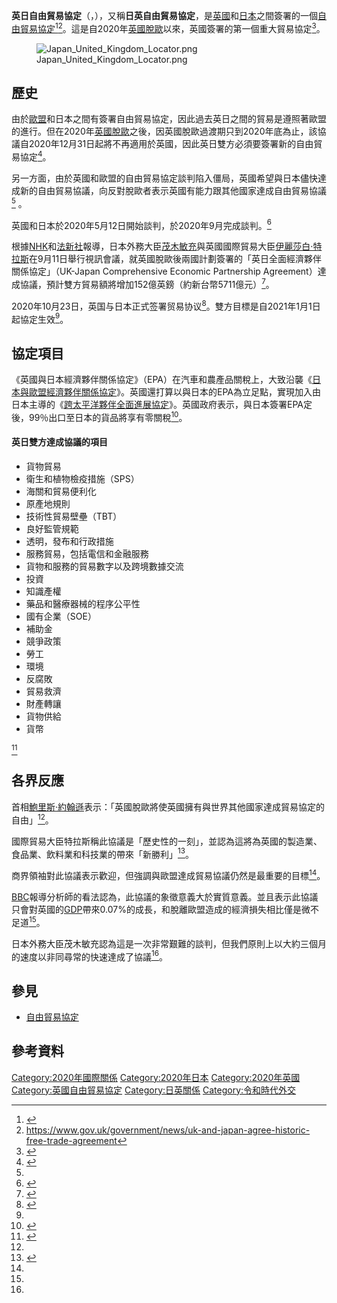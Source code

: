 '''英日自由貿易協定'''（{{Lang-en|UK–Japan free trade agreement}}，{{Lang-ja|日英自由貿易協定}}），又稱'''日英自由貿易協定'''，是[[英国|英國]]和[[日本|日本]]之間簽署的一個[[自由貿易協定|自由貿易協定]]<ref>{{Cite web|title=The Shape of a Japan-UK Free Trade Agreement|url=https://thediplomat.com/2020/04/the-shape-of-a-japan-uk-free-trade-agreement/|date=April 2, 2020|last=Tsuruoka|first=Michito|url-status=live|archive-url=|archive-date=|access-date=|website=The Diplomat}}</ref><ref>https://www.gov.uk/government/news/uk-and-japan-agree-historic-free-trade-agreement</ref>。這是自2020年[[英國脫歐|英國脫歐]]以來，英國簽署的第一個重大貿易協定<ref>{{Cite web|title=Britain clinches first major trade deal since leaving the EU|url=https://www.cnn.com/2020/09/11/business/uk-japan-trade-deal/index.html|accessdate=2020-09-12|author=|date=|last=Ziady|first=Hanna|format=|work=CNN|publisher=|language=EN}}</ref>。

[[File:Japan_United_Kingdom_Locator.png|right]]

==歷史==
由於[[歐盟|歐盟]]和日本之間有簽署自由貿易協定，因此過去英日之間的貿易是遵照著歐盟的{{en-link|歐盟自由貿易協定|European Union free trade agreements}}進行。但在2020年[[英國脫歐|英國脫歐]]之後，因英國脫歐過渡期只到2020年底為止，該協議自2020年12月31日起將不再適用於英國，因此英日雙方必須要簽署新的自由貿易協定<ref name=":0">{{Cite web|title=英與歐盟陷僵局 對日簽貿協|url=https://udn.com/news/story/6809/4853877|accessdate=2020-09-12|author=|date=2020-09-11|last=|format=|work=聯合報|publisher=|language=zh-TW}}</ref>。

另一方面，由於英國和歐盟的自由貿易協定談判陷入僵局，英國希望與日本儘快達成新的自由貿易協議，向反對脫歐者表示英國有能力跟其他國家達成自由貿易協議<ref name=":0" /> 。

英國和日本於2020年5月12日開始談判，於2020年9月完成談判。<ref>{{Cite web|title=Liz Truss kick-starts trade negotiations with Japan  |url=https://www.gov.uk/government/news/liz-truss-kick-starts-trade-negotiations-with-japan|date=May 12, 2020|last=|first=|url-status=live|archive-url=|archive-date=|access-date=|website=Gov.UK}}</ref>

根據[[日本廣播協會|NHK]]和[[法新社|法新社]]報導，日本外務大臣[[茂木敏充|茂木敏充]]與英國國際貿易大臣[[伊丽莎白·特拉斯|伊麗莎白·特拉斯]]在9月11日舉行視訊會議，就英國脫歐後兩國計劃簽署的「英日全面經濟夥伴關係協定」（UK-Japan Comprehensive Economic Partnership Agreement）達成協議，預計雙方貿易額將增加152億英鎊（約新台幣5711億元）<ref name=":1">{{Cite web|title=英日簽FTA 英國99%出口貨品將享零關稅|url=https://www.cna.com.tw/news/firstnews/202009110245.aspx|accessdate=2020-09-12|author=|date=2020-09-11|format=|work=中央社|publisher=|language=zh-TW}}</ref>。

2020年10月23日，英国与日本正式签署贸易协议<ref>{{cite news |title=英国与日本签自由贸易协议 称脱欧后最重要黎明应景 |url=https://www.rfi.fr/cn/%E4%BA%9A%E6%B4%B2/20201023-%E8%8B%B1%E5%9B%BD%E4%B8%8E%E6%97%A5%E6%9C%AC%E7%AD%BE%E8%87%AA%E7%94%B1%E8%B4%B8%E6%98%93%E5%8D%8F%E8%AE%AE-%E7%A7%B0%E8%84%B1%E6%AC%A7%E5%90%8E%E6%9C%80%E9%87%8D%E8%A6%81%E9%BB%8E%E6%98%8E%E5%BA%94%E6%99%AF}}</ref>。雙方目標是自2021年1月1日起協定生效<ref name=":1" />。

==協定項目==
《英國與日本經濟夥伴關係協定》（EPA）在汽車和農產品關稅上，大致沿襲《[[日本與歐盟經濟夥伴關係協定|日本與歐盟經濟夥伴關係協定]]》。英國還打算以與日本的EPA為立足點，實現加入由日本主導的《[[跨太平洋夥伴全面進展協定|跨太平洋夥伴全面進展協定]]》。英國政府表示，與日本簽署EPA定後，99％出口至日本的貨品將享有零關稅<ref>{{Cite web|title=日英敲定EPA預定10月簽署 99％貨物將免關稅|url=https://www.chinatimes.com/realtimenews/20200912002929-260408|accessdate=2020-09-12|author=王嘉源|date=2020-09-12|last=|format=|work=中國時報|publisher=|language=zh-TW}}</ref>。

==== 英日雙方達成協議的項目 ====
*貨物貿易
*衛生和植物檢疫措施（SPS）
*海關和貿易便利化
*原產地規則
*技術性貿易壁壘（TBT）
*良好監管規範
*透明，發布和行政措施
*服務貿易，包括電信和金融服務
*貨物和服務的貿易數字以及跨境數據交流
*投資
*知識產權
*藥品和醫療器械的程序公平性
*國有企業（SOE）
*補助金
*競爭政策
*勞工
*環境
*反腐敗
*貿易救濟
*財產轉讓
*貨物供給
*貨幣

<ref>{{Cite web|last=|first=|date=May 15, 2020|title=DIT publishes ‘UK-Japan free trade agreement: the UK’s strategic approach’ document|url=https://bccjapan.com/news/7599/|url-status=live|archive-url=|archive-date=|access-date=|website=BCCJ}}</ref>

== 各界反應 ==
{{UK}}

首相[[鲍里斯·约翰逊|鮑里斯·約翰遜]]表示：「英國脫歐將使英國擁有與世界其他國家達成貿易協定的自由」<ref name=":2" />。

國際貿易大臣特拉斯稱此協議是「歷史性的一刻」，並認為這將為英國的製造業、食品業、飲料業和科技業的帶來「新勝利」<ref name=":2">{{Cite news|title=UK and Japan in first major post-Brexit trade deal|url=https://www.bbc.com/news/business-54116606|newspaper=BBC News|date=2020-09-11|accessdate=2020-09-12|language=en-GB}}</ref>。

商界領袖對此協議表示歡迎，但強調與歐盟達成貿易協議仍然是最重要的目標<ref name=":2" />。

[[英国广播公司|BBC]]報導分析師的看法認為，此協議的象徵意義大於實質意義。並且表示此協議只會對英國的[[国内生产总值|GDP]]帶來0.07%的成長，和脫離歐盟造成的經濟損失相比僅是微不足道<ref name=":2" />。

{{JPN}}

日本外務大臣茂木敏充認為這是一次非常艱難的談判，但我們原則上以大約三個月的速度以非同尋常的快速達成了協議<ref name=":2" />。 
==參見==
*[[自由貿易協定|自由貿易協定]]

== 參考資料 ==
<references />

[[Category:2020年國際關係|Category:2020年國際關係]]
[[Category:2020年日本|Category:2020年日本]]
[[Category:2020年英國|Category:2020年英國]]
[[Category:英國自由貿易協定|Category:英國自由貿易協定]]
[[Category:日英關係|Category:日英關係]]
[[Category:令和時代外交|Category:令和時代外交]]